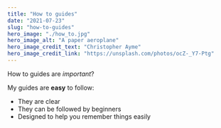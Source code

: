 ```yaml
---
title: "How to guides"
date: "2021-07-23"
slug: "how-to-guides"
hero_image: "./how_to.jpg"
hero_image_alt: "A paper aeroplane"
hero_image_credit_text: "Christopher Ayme"
hero_image_credit_link: "https://unsplash.com/photos/ocZ-_Y7-Ptg"
---
```


How to guides are *important*?

My guides are **easy** to follow:

* They are clear
* They can be followed by beginners
* Designed to help you remember things easily